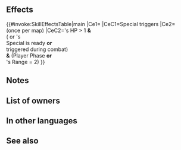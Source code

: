 {{Special
|tagid=SID_聖神と暗黒神の冠
|intID=3225
|exclusive=1
|canUseWeapon={{WeaponList|exclude=Staff}}
|canUseMove={{MoveList|All}}
|cost=500
|cooldown=2
|effect=Boosts Special damage by 40% of unit's Res. If unit's HP > 1, foe would reduce unit's HP to 0, and both following conditions apply, unit survives with 1 HP:<br>&nbsp;&nbsp;- Unit or foe's Special is ready, or unit or<br>&nbsp;&nbsp;&nbsp;&nbsp;foe's Special triggered during this combat.<br>&nbsp;&nbsp;- Unit initiates combat or foe's Range = 2.<br>(Once per map. Considered a non-Special effect. Does not stack with non-Special effects that allow unit to survive with 1 HP if foe's attack would reduce HP to 0.)
|required=Iceberg
|properties=random_owner,offensive_special
}}
==Effects==
{{#invoke:SkillEffectsTable|main
|Ce1={{Eft|Damage Boost|40% of {{Tgt|Unit}}'s Res}}
|CeC1=Special triggers
|Ce2={{Eft|Miracle}}<br>(once per map)
|CeC2={{Tgt|Unit}}'s HP > 1 '''&'''<br>({{Tgt|Unit}} or {{Tgt|Foe}}'s<br>Special is ready '''or'''<br>triggered during combat)<br>'''&''' (Player Phase '''or'''<br>{{Tgt|Foe}}'s Range = 2)
}}

==Notes==
{{DamageBoost}}
{{IfUnitInitiates}}
{{TermRefersTo|group=1|1=Range = 2|2=Ranged}}
{{Miracle|special=0}}
==List of owners==
{{Skill Hero List}}
==In other languages==
{{OtherLanguages
|japanese=聖神と暗黒神の冠
|german=Ausgewogenheit
|spanishEU=Tiara equilibrio
|spanishLA=Tiara equilibrio
|french=Tiare équilibre
|italian=Giusto equilibrio
|chineseTW=聖神與暗黑神之冠
|portuguese=Coroa equilíbrio
}}
==See also==
{{See also skills|cond=Description LIKE '%unit survives with 1 HP%' OR SCategory='special' AND Exclusive='1' AND Description LIKE '%Boosts%damage by __% of unit_s Res%'|columns=3}}
{{Specials Navbox}}